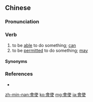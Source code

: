 {{also|会使}}
==Chinese==
{{zh-forms|s=会使}}

===Pronunciation===
{{zh-pron
|md=â̤-sāi
|mn=xm,zz,tp,kh,tn,yl,km,mg,hc:ē-sái/kh:ē-saih/lk:ě-sái/sx:erē-sái
|cat=v
}}

===Verb===
{{zh-verb}} {{tcx|Min|lang=zh}}

# to be [[able]] to do something; [[can]]
# to be [[permitted]] to do something; [[may]]

====Synonyms====
{{zh-dial|可以}}

===References===
* {{thcwd|9621}}

[[zh-min-nan:會使]]
[[ko:會使]]
[[mg:會使]]
[[ja:會使]]
